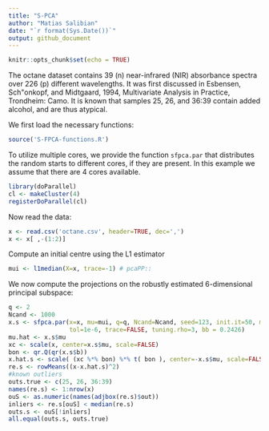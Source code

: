 ```yaml
---
title: "S-PCA"
author: "Matias Salibian"
date: "`r format(Sys.Date())`"
output: github_document
---
```


```r
knitr::opts_chunk$set(echo = TRUE)
```

The octane dataset contains 39 (n)
near-infrared (NIR) absorbance spectra over 226 (p)
different wavelengths. It was 
first discussed in
Esbensen, Sch\"onkopf, and Midtgaard, 1994, 
Multivariate Analysis in Practice, Trondheim: Camo. 
It is known that 
samples 25, 26, and 36:39 contain added alcohol,
and are thus atypical. 

We first load the necessary functions:
```r
source('S-FPCA-functions.R')
```
To utilize multiple cores, we provide the function
`sfpca.par` that distributes the
random starts to different cores, if they are
present. In this example we assume that 
there are 4 cores available. 
```r
library(doParallel)
cl <- makeCluster(4)
registerDoParallel(cl)
```
Now read the data:
```r
x <- read.csv('octane.csv', header=TRUE, dec=',')
x <- x[ ,-(1:2)]
```
Compute an initial centre using the L1 estimator
```r
mui <- l1median(X=x, trace=-1) # pcaPP::
```
We now compute the projections on the 
robustly estimated 6-dimensional
principal subspace:
```r
q <- 2
Ncand <- 1000
x.s <- sfpca.par(x=x, mu=mui, q=q, Ncand=Ncand, seed=123, init.it=50, max.it=500, 
                 tol=1e-6, trace=FALSE, tuning.rho=3, bb = 0.2426) 
mu.hat <- x.s$mu
xc <- scale(x, center=x.s$mu, scale=FALSE)
bon <- qr.Q(qr(x.s$b))
x.hat.s <- scale( (xc %*% bon) %*% t( bon ), center=-x.s$mu, scale=FALSE)
re.s <- rowMeans((x-x.hat.s)^2)
#known outliers
outs.true <- c(25, 26, 36:39)
names(re.s) <- 1:nrow(x)
ouS <- as.numeric(names(adjbox(re.s)$out))
inliers <- re.s[ouS] < median(re.s)
outs.s <- ouS[!inliers]
all.equal(outs.s, outs.true)
```

